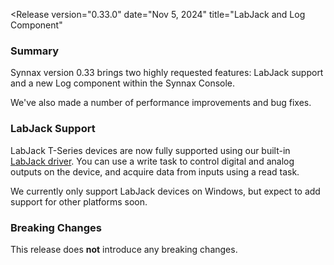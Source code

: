 
<Release
version="0.33.0"
date="Nov 5, 2024"
title="LabJack and Log Component"
>

### Summary

Synnax version 0.33 brings two highly requested features: LabJack support and a new Log
component within the Synnax Console.

We've also made a number of performance improvements and bug fixes.

### LabJack Support

LabJack T-Series devices are now fully supported using our built-in [LabJack driver](/reference/device-drivers/labjack).
You can use a write task to control digital and analog outputs on the device, and acquire
data from inputs using a read task.

We currently only support LabJack devices on Windows, but expect to add support for other
platforms soon.

### Breaking Changes

This release does **not** introduce any breaking changes.

</Release>
